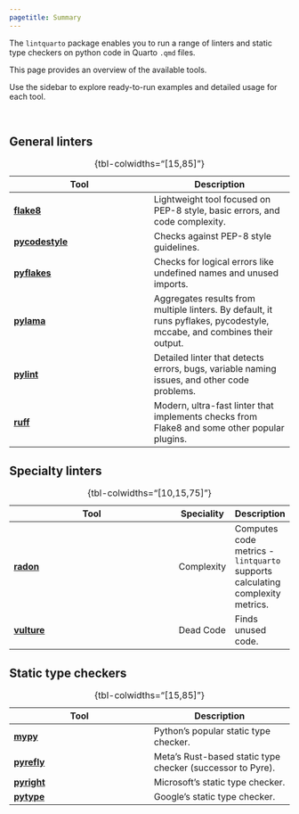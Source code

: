 ```yaml
---
pagetitle: Summary
---
```


The `lintquarto` package enables you to run a range of linters and static type checkers on python code in Quarto `.qmd` files.

This page provides an overview of the available tools.

Use the sidebar to explore ready-to-run examples and detailed usage for each tool.

<br>

## General linters

| Tool | Description |
| - | - |
| [**flake8**](flake8.qmd) | Lightweight tool focused on PEP-8 style, basic errors, and code complexity. |
| [**pycodestyle**](pycodestyle.qmd) | Checks against PEP-8 style guidelines. |
| [**pyflakes**](pyflakes.qmd) | Checks for logical errors like undefined names and unused imports. |
| [**pylama**](pylama.qmd) | Aggregates results from multiple linters. By default, it runs pyflakes, pycodestyle, mccabe, and combines their output. |
| [**pylint**](pylint.qmd) | Detailed linter that detects errors, bugs, variable naming issues, and other code problems. |
| [**ruff**](ruff.qmd) | Modern, ultra-fast linter that implements checks from Flake8 and some other popular plugins. |
: {tbl-colwidths="[15,85]"}

## Specialty linters

| Tool | Speciality | Description |
| --- | - | - |
| [**radon**](radon.qmd) | Complexity | Computes code metrics - `lintquarto` supports calculating complexity metrics. |
| [**vulture**](vulture.qmd) | Dead Code | Finds unused code. |
: {tbl-colwidths="[10,15,75]"}

## Static type checkers

| Tool | Description |
| - | - |
| [**mypy**](mypy.qmd) | Python's popular static type checker. |
| [**pyrefly**](pyrefly.qmd) | Meta's Rust-based static type checker (successor to Pyre). |
| [**pyright**](pyright.qmd) | Microsoft's static type checker. |
| [**pytype**](pytype.qmd) | Google's static type checker. |
: {tbl-colwidths="[15,85]"}